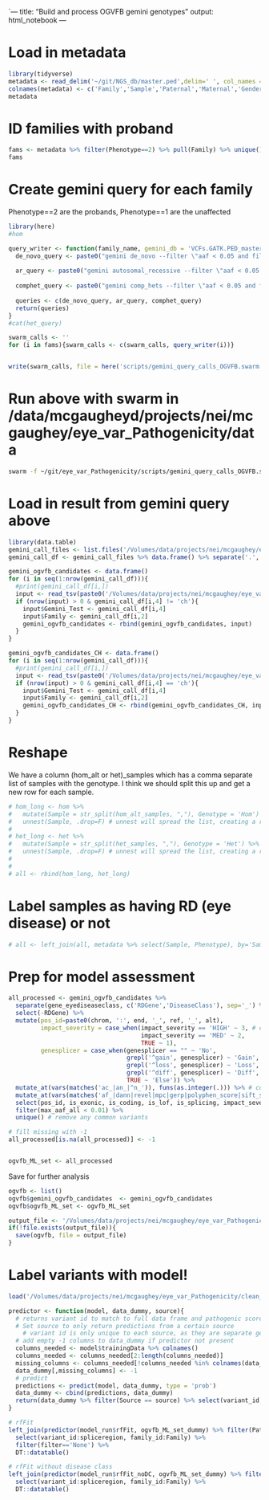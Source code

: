 `---
title: "Build and process OGVFB gemini genotypes"
output: html_notebook
---

# Load in metadata

```r
library(tidyverse)
metadata <- read_delim('~/git/NGS_db/master.ped',delim=' ', col_names = F) 
colnames(metadata) <- c('Family','Sample','Paternal','Maternal','Gender','Phenotype')
metadata
```

# ID families with proband
```r
fams <- metadata %>% filter(Phenotype==2) %>% pull(Family) %>% unique()
fams
```

# Create gemini query for each family
Phenotype==2 are the probands, Phenotype==1 are the unaffected
```r
library(here)
#hom 

query_writer <- function(family_name, gemini_db = 'VCFs.GATK.PED_master.gemini.db') {
  de_novo_query <- paste0("gemini de_novo --filter \"aaf < 0.05 and filter is NULL AND (aaf_esp_all < 0.01 AND aaf_1kg_all_float < 0.01 AND af_exac_all < 0.01  AND (is_coding=1 OR is_splicing=1)) OR impact_severity='HIGH' OR clinvar_sig LIKE '%patho%' \" --families ", family_name, ' ', gemini_db, ' > ogvfb_cohort_calls/', family_name, '.gemini.denovo')
  
  ar_query <- paste0("gemini autosomal_recessive --filter \"aaf < 0.05 and filter is NULL AND (aaf_esp_all < 0.01 AND aaf_1kg_all_float < 0.01 AND af_exac_all < 0.01  AND (is_coding=1 OR is_splicing=1)) OR impact_severity='HIGH' OR clinvar_sig LIKE '%patho%' \" --families ", family_name, ' ', gemini_db, ' > ogvfb_cohort_calls/', family_name, '.gemini.ar')
  
  comphet_query <- paste0("gemini comp_hets --filter \"aaf < 0.05 and filter is NULL AND (aaf_esp_all < 0.01 AND aaf_1kg_all_float < 0.01 AND af_exac_all < 0.01  AND (is_coding=1 OR is_splicing=1)) OR impact_severity='HIGH' OR clinvar_sig LIKE '%patho%' \" --families ", family_name, ' ', gemini_db, ' > ogvfb_cohort_calls/', family_name, '.gemini.ch')
  
  queries <- c(de_novo_query, ar_query, comphet_query)
  return(queries)
}
#cat(het_query)

swarm_calls <- ''
for (i in fams){swarm_calls <- c(swarm_calls, query_writer(i))}


write(swarm_calls, file = here('scripts/gemini_query_calls_OGVFB.swarm'))
```

# Run above with swarm in /data/mcgaugheyd/projects/nei/mcgaughey/eye_var_Pathogenicity/data
```bash
swarm -f ~/git/eye_var_Pathogenicity/scripts/gemini_query_calls_OGVFB.swarm --module=gemini
```


# Load in result from gemini query above
```r
library(data.table)
gemini_call_files <- list.files('/Volumes/data/projects/nei/mcgaughey/eye_var_Pathogenicity/data/ogvfb/ogvfb_cohort_calls/')
gemini_call_df <- gemini_call_files %>% data.frame() %>% separate('.', c('family','gemini','type'), sep = '\\.', remove=F)

gemini_ogvfb_candidates <- data.frame()
for (i in seq(1:nrow(gemini_call_df))){
  #print(gemini_call_df[i,])
  input <- read_tsv(paste0('/Volumes/data/projects/nei/mcgaughey/eye_var_Pathogenicity/data/ogvfb/ogvfb_cohort_calls/', gemini_call_df[i,1]))
  if (nrow(input) > 0 & gemini_call_df[i,4] != 'ch'){
    input$Gemini_Test <- gemini_call_df[i,4]
    input$Family <- gemini_call_df[i,2]
    gemini_ogvfb_candidates <- rbind(gemini_ogvfb_candidates, input)
  }
}

gemini_ogvfb_candidates_CH <- data.frame()
for (i in seq(1:nrow(gemini_call_df))){
  #print(gemini_call_df[i,])
  input <- read_tsv(paste0('/Volumes/data/projects/nei/mcgaughey/eye_var_Pathogenicity/data/ogvfb/ogvfb_cohort_calls/', gemini_call_df[i,1]))
  if (nrow(input) > 0 & gemini_call_df[i,4] == 'ch'){
    input$Gemini_Test <- gemini_call_df[i,4]
    input$Family <- gemini_call_df[i,2]
    gemini_ogvfb_candidates_CH <- rbind(gemini_ogvfb_candidates_CH, input)
  }
}
```

# Reshape
We have a column (hom_alt or het)_samples which has a comma separate list of samples with the genotype. I think we should split this up and get a new row for each sample. 
```r
# hom_long <- hom %>% 
#   mutate(Sample = str_split(hom_alt_samples, ","), Genotype = 'Hom') %>%  # split with str_split to create a list
#   unnest(Sample, .drop=F) # unnest will spread the list, creating a row for each entry
# 
# het_long <- het %>% 
#   mutate(Sample = str_split(het_samples, ","), Genotype = 'Het') %>%  # split with str_split to create a list
#   unnest(Sample, .drop=F) # unnest will spread the list, creating a row for each entry
# 
# 
# all <- rbind(hom_long, het_long)
```


# Label samples as having RD (eye disease) or not
```r
# all <- left_join(all, metadata %>% select(Sample, Phenotype), by='Sample')
```


# Prep for model assessment
```r
all_processed <- gemini_ogvfb_candidates %>% 
  separate(gene_eyediseaseclass, c('RDGene','DiseaseClass'), sep='_') %>%  #split off RD disease type
  select(-RDGene) %>% 
  mutate(pos_id=paste0(chrom, ':', end, '_', ref, '_', alt),
         impact_severity = case_when(impact_severity == 'HIGH' ~ 3, # convert to integer 
                                     impact_severity == 'MED' ~ 2, 
                                     TRUE ~ 1),
         genesplicer = case_when(genesplicer == "" ~ 'No',
                                 grepl('^gain', genesplicer) ~ 'Gain',
                                 grepl('^loss', genesplicer) ~ 'Loss',
                                 grepl('^diff', genesplicer) ~ 'Diff',
                                 TRUE ~ 'Else')) %>% 
  mutate_at(vars(matches('ac_|an_|^n_')), funs(as.integer(.))) %>% # convert columns with ac_|whatever to integer (ac is allele count)
  mutate_at(vars(matches('af_|dann|revel|mpc|gerp|polyphen_score|sift_score|fitcons_float|gerp_elements|^adj|_z$|^pli$|^pnull$|precessive|^phylop|linsight|_rankscore$|ccr_pct_v1|linsight')), funs(as.numeric(.))) %>%  # af is allele frequency
  select(pos_id, is_exonic, is_coding, is_lof, is_splicing, impact_severity, polyphen_score, sift_score, dann, gerp_elements, DiseaseClass, mpc, revel, max_aaf_all, gno_ac_afr, gno_ac_eas, gno_ac_all, gno_ac_popmax, ac_exac_sas, ac_exac_fin, aaf_1kg_all_float, aaf_esp_all, ac_exac_all, ac_exac_amr, ac_exac_oth, gno_af_all, gno_an_popmax, an_exac_all, af_exac_all, fitcons_float, linsight, lof_z:precessive, phylop_100way, grantham, cadd_phred, contains("_rankscore"), ccr_pct_v1, genesplicer, spliceregion) %>% 
  filter(max_aaf_all < 0.01) %>% 
  unique() # remove any common variants

# fill missing with -1
all_processed[is.na(all_processed)] <- -1


ogvfb_ML_set <- all_processed 

```
Save for further analysis
```r
ogvfb <- list()
ogvfb$gemini_ogvfb_candidates  <- gemini_ogvfb_candidates
ogvfb$ogvfb_ML_set <- ogvfb_ML_set

output_file <- '/Volumes/data/projects/nei/mcgaughey/eye_var_Pathogenicity/clean_data/ogvfb_exome_cohort.Rdata'
if(!file.exists(output_file)){
  save(ogvfb, file = output_file)
}
```

# Label variants with model!
```r
load('/Volumes/data/projects/nei/mcgaughey/eye_var_Pathogenicity/clean_data/model_run_2018_03_26.Rdata')

predictor <- function(model, data_dummy, source){
  # returns variant id to match to full data frame and pathogenic score
  # Set source to only return predictions from a certain source
    # variant id is only unique to each source, as they are separate gemini db
  # add empty -1 columns to data_dummy if predictor not present
  columns_needed <- model$trainingData %>% colnames()
  columns_needed <- columns_needed[2:length(columns_needed)]
  missing_columns <- columns_needed[!columns_needed %in% colnames(data_dummy)]
  data_dummy[,missing_columns] <- -1
  # predict
  predictions <- predict(model, data_dummy, type = 'prob')
  data_dummy <- cbind(predictions, data_dummy)
  return(data_dummy %>% filter(Source == source) %>% select(variant_id, Pathogenic))
}

# rfFit
left_join(predictor(model_run$rfFit, ogvfb_ML_set_dummy) %>% filter(Pathogenic>0.4), gemini_ogvfb_candidates, by='variant_id') %>% 
  select(variant_id:spliceregion, family_id:Family) %>% 
  filter(filter=='None') %>% 
  DT::datatable()

# rfFit without disease class
left_join(predictor(model_run$rfFit_noDC, ogvfb_ML_set_dummy) %>% filter(Pathogenic>0.4), gemini_ogvfb_candidates, by='variant_id') %>% 
  select(variant_id:spliceregion, family_id:Family) %>% 
  DT::datatable()
```


